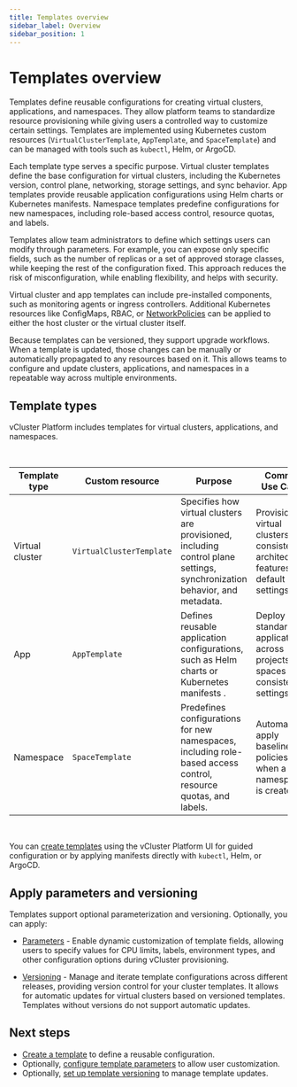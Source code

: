 ```yaml
---
title: Templates overview
sidebar_label: Overview
sidebar_position: 1
---
```




# Templates overview

Templates define reusable configurations for creating virtual clusters, applications, and namespaces. They allow platform teams to standardize resource provisioning while giving users a controlled way to customize certain settings. Templates are implemented using Kubernetes custom resources (`VirtualClusterTemplate`, `AppTemplate`, and `SpaceTemplate`) and can be managed with tools such as `kubectl`, Helm, or ArgoCD.

Each template type serves a specific purpose. Virtual cluster templates define the base configuration for virtual clusters, including the Kubernetes version, control plane, networking, storage settings, and sync behavior. App templates provide reusable application configurations using Helm charts or Kubernetes manifests. Namespace templates predefine configurations for new namespaces, including role-based access control, resource quotas, and labels.

Templates allow team administrators to define which settings users can modify through parameters. For example, you can expose only specific fields, such as the number of replicas or a set of approved storage classes, while keeping the rest of the configuration fixed. This approach reduces the risk of misconfiguration, while enabling flexibility, and helps with security.

Virtual cluster and app templates can include pre-installed components, such as monitoring agents or ingress controllers. Additional Kubernetes resources like ConfigMaps, RBAC, or [NetworkPolicies](/vcluster/configure/vcluster-yaml/policies/network-policy) can be applied to either the host cluster or the virtual cluster itself.

Because templates can be versioned, they support upgrade workflows. When a template is updated, those changes can be manually or automatically propagated to any resources based on it. This allows teams to configure and update clusters, applications, and namespaces in a repeatable way across multiple environments.


## Template types

vCluster Platform includes templates for virtual clusters, applications, and namespaces.

<br />

| Template type                | Custom resource                                           | Purpose                                                                                                                   | Common Use Cases                                                                         |
| ---------------------------- | --------------------------------------------------------- | ------------------------------------------------------------------------------------------------------------------------- | ---------------------------------------------------------------------------------------- |
| Virtual cluster              | `VirtualClusterTemplate`                                  | Specifies how virtual clusters are provisioned, including control plane settings, synchronization behavior, and metadata. | Provision virtual clusters with consistent architecture, features, and default settings. |
| App                          | `AppTemplate`                                             | Defines reusable application configurations, such as Helm charts or Kubernetes manifests .                                | Deploy standard applications across projects or spaces using consistent settings.        |
| Namespace                    | `SpaceTemplate`                                           | Predefines configurations for new namespaces, including role-based access control, resource quotas, and labels.           | Automatically apply baseline policies when a namespace is created.                       |

<br />

You can [create templates](./create-templates) using the vCluster Platform UI for guided configuration or by applying manifests directly with `kubectl`, Helm, or ArgoCD. 


## Apply parameters and versioning

Templates support optional parameterization and versioning. Optionally, you can apply:

- [Parameters](./parameters) - Enable dynamic customization of template fields, allowing users to specify values for CPU limits, labels, environment types, and other configuration options during vCluster provisioning.

- [Versioning](./versioning) - Manage and iterate template configurations across different releases, providing version control for your cluster templates. It allows for automatic updates for virtual clusters based on versioned templates. Templates without versions do not support automatic updates.


## Next steps

- [Create a template](./create-templates) to define a reusable configuration.
- Optionally, [configure template parameters](./parameters) to allow user customization.
- Optionally, [set up template versioning](./versioning) to manage template updates.
